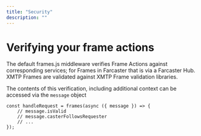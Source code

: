 ```yaml
---
title: "Security"
description: ""
---
```


# Verifying your frame actions 

The default frames.js middleware verifies Frame Actions against corresponding services; for Frames in Farcaster that is via a Farcaster Hub. XMTP Frames are validated against XMTP Frame validation libraries.

The contents of this verification, including additional context can be accessed via the `message` object

```tsx
const handleRequest = frames(async ({ message }) => {
    // message.isValid
    // message.casterFollowsRequester
    // ...
});
```